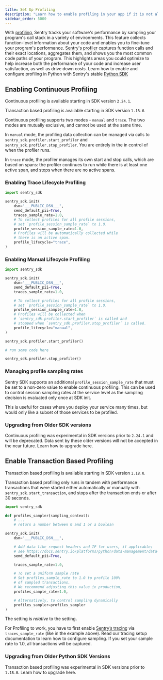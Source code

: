 ```yaml
---
title: Set Up Profiling
description: "Learn how to enable profiling in your app if it is not already set up."
sidebar_order: 5000
---
```


<PlatformContent includePath="profiling/index/preface" />

With [profiling](/product/explore/profiling/), Sentry tracks your software's performance by sampling your program's call stack in a variety of environments. This feature collects function-level information about your code and enables you to fine-tune your program's performance. [Sentry's profiler](https://sentry.io/for/profiling/) captures function calls and their exact locations, aggregates them, and shows you the most common code paths of your program. This highlights areas you could optimize to help increase both the performance of your code and increase user satisfaction, as well as drive down costs. Learn how to enable and configure profiling in Python with Sentry's stable [Python SDK](https://sentry.io/for/python/)

## Enabling Continuous Profiling

<Alert>

Continuous profiling is available starting in SDK version `2.24.1`.

<PlatformLink to="/profiling/#enable-transaction-based-profiling">Transaction based profiling</PlatformLink> is available starting in SDK version `1.18.0`.

</Alert>

Continuous profiling supports two modes - `manual` and `trace`. The two modes are mutually exclusive, and cannot be used at the same time.

In `manual` mode, the profiling data collection can be managed via calls to `sentry_sdk.profiler.start_profiler` and `sentry_sdk.profiler.stop_profiler`. You are entirely in the in control of when the profiler runs.

In `trace` mode, the profiler manages its own start and stop calls, which are based on spans: the profiler continues to run while there is at least one active span, and stops when there are no active spans.

### Enabling Trace Lifecycle Profiling

```python
import sentry_sdk

sentry_sdk.init(
    dsn="___PUBLIC_DSN___",
    send_default_pii=True,
    traces_sample_rate=1.0,
    # To collect profiles for all profile sessions,
    # set `profile_session_sample_rate` to 1.0.
    profile_session_sample_rate=1.0,
    # Profiles will be automatically collected while
    # there is an active span.
    profile_lifecycle="trace",
)
```

### Enabling Manual Lifecycle Profiling

```python
import sentry_sdk

sentry_sdk.init(
    dsn="___PUBLIC_DSN___",
    send_default_pii=True,
    traces_sample_rate=1.0,

    # To collect profiles for all profile sessions,
    # set `profile_session_sample_rate` to 1.0.
    profile_session_sample_rate=1.0,
    # Profiles will be collected when
    # `sentry_sdk.profiler.start_profiler` is called and
    # stopped when `sentry_sdk.profiler.stop_profiler` is called.
    profile_lifecycle="manual",
)

sentry_sdk.profiler.start_profiler()

# run some code here

sentry_sdk.profiler.stop_profiler()
```

### Managing profile sampling rates

Sentry SDK supports an additional `profile_session_sample_rate` that must be set to a non-zero value to enable continuous profiling. This can be used to control session sampling rates at the service level as the sampling decision is evaluated only once at SDK init.

This is useful for cases where you deploy your service many times, but would only like a subset of those services to be profiled.

### Upgrading from Older SDK versions

Continuous profiling was experimental in SDK versions prior to `2.24.1` and will be deprecated. Data sent by these older versions will not be accepted in the near future. Learn how to upgrade <PlatformLink to="/troubleshooting/#continuous-profiling">here</PlatformLink>.

## Enable Transaction Based Profiling

<Alert>

Transaction based profiling is available starting in SDK version `1.18.0`.

</Alert>

Transaction based profiling only runs in tandem with performance transactions that were started either automatically or manually with `sentry_sdk.start_transaction`, and stops after the transaction ends or after 30 seconds.

```python
import sentry_sdk

def profiles_sampler(sampling_context):
    # ...
    # return a number between 0 and 1 or a boolean

sentry_sdk.init(
    dsn="___PUBLIC_DSN___",

    # Add data like request headers and IP for users, if applicable;
    # see https://docs.sentry.io/platforms/python/data-management/data-collected/ for more info
    send_default_pii=True,

    traces_sample_rate=1.0,

    # To set a uniform sample rate
    # Set profiles_sample_rate to 1.0 to profile 100%
    # of sampled transactions.
    # We recommend adjusting this value in production,
    profiles_sample_rate=1.0,

    # Alternatively, to control sampling dynamically
    profiles_sampler=profiles_sampler
)
```

<Alert>

The <PlatformIdentifier name="profiles_sample_rate" /> setting is _relative_ to the <PlatformIdentifier name="traces_sample_rate" /> setting.

For Profiling to work, you have to first enable [Sentry’s tracing](/concepts/key-terms/tracing/) via `traces_sample_rate` (like in the example above). Read our <PlatformLink to="/tracing/">tracing setup documentation</PlatformLink> to learn how to configure sampling. If you set your sample rate to 1.0, all transactions will be captured.

</Alert>

### Upgrading from Older Python SDK Versions

Transaction based profiling was experimental in SDK versions prior to `1.18.0`. Learn how to upgrade <PlatformLink to="/troubleshooting/#transaction-based-profiling">here</PlatformLink>.
